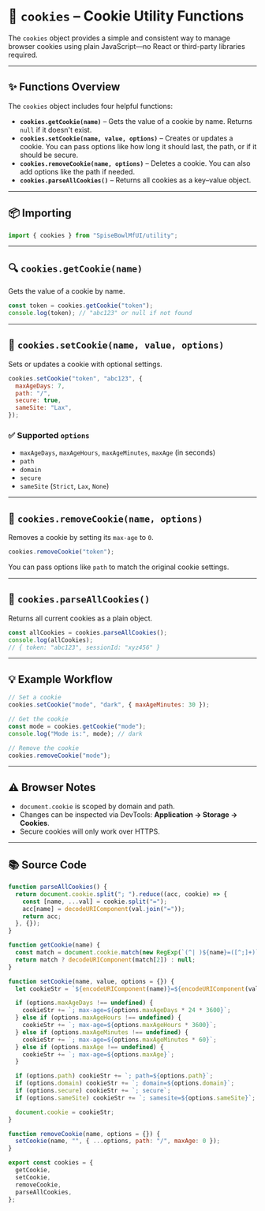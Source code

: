 
<Meta title="Utils/Cookies" />

# 🍪 `cookies` – Cookie Utility Functions

The `cookies` object provides a simple and consistent way to manage browser cookies using plain JavaScript—no React or third-party libraries required.

---

## ✨ Functions Overview

The `cookies` object includes four helpful functions:

- **`cookies.getCookie(name)`** – Gets the value of a cookie by name. Returns `null` if it doesn't exist.
- **`cookies.setCookie(name, value, options)`** – Creates or updates a cookie. You can pass options like how long it should last, the path, or if it should be secure.
- **`cookies.removeCookie(name, options)`** – Deletes a cookie. You can also add options like the path if needed.
- **`cookies.parseAllCookies()`** – Returns all cookies as a key–value object.

---

## 📦 Importing

```js
import { cookies } from "SpiseBowlMfUI/utility";
```

---

## 🔍 `cookies.getCookie(name)`

Gets the value of a cookie by name.

```js
const token = cookies.getCookie("token");
console.log(token); // "abc123" or null if not found
```

---

## 🧪 `cookies.setCookie(name, value, options)`

Sets or updates a cookie with optional settings.

```js
cookies.setCookie("token", "abc123", {
  maxAgeDays: 7,
  path: "/",
  secure: true,
  sameSite: "Lax",
});
```

### ✅ Supported `options`

- `maxAgeDays`, `maxAgeHours`, `maxAgeMinutes`, `maxAge` (in seconds)
- `path`
- `domain`
- `secure`
- `sameSite` (`Strict`, `Lax`, `None`)

---

## 🧹 `cookies.removeCookie(name, options)`

Removes a cookie by setting its `max-age` to `0`.

```js
cookies.removeCookie("token");
```

You can pass options like `path` to match the original cookie settings.

---

## 🧾 `cookies.parseAllCookies()`

Returns all current cookies as a plain object.

```js
const allCookies = cookies.parseAllCookies();
console.log(allCookies);
// { token: "abc123", sessionId: "xyz456" }
```

---

## 💡 Example Workflow

```js
// Set a cookie
cookies.setCookie("mode", "dark", { maxAgeMinutes: 30 });

// Get the cookie
const mode = cookies.getCookie("mode");
console.log("Mode is:", mode); // dark

// Remove the cookie
cookies.removeCookie("mode");
```

---

## ⚠️ Browser Notes

- `document.cookie` is scoped by domain and path.
- Changes can be inspected via DevTools: **Application → Storage → Cookies**.
- Secure cookies will only work over HTTPS.

---

## 📚 Source Code

```js
function parseAllCookies() {
  return document.cookie.split("; ").reduce((acc, cookie) => {
    const [name, ...val] = cookie.split("=");
    acc[name] = decodeURIComponent(val.join("="));
    return acc;
  }, {});
}

function getCookie(name) {
  const match = document.cookie.match(new RegExp(`(^| )${name}=([^;]+)`));
  return match ? decodeURIComponent(match[2]) : null;
}

function setCookie(name, value, options = {}) {
  let cookieStr = `${encodeURIComponent(name)}=${encodeURIComponent(value)}`;

  if (options.maxAgeDays !== undefined) {
    cookieStr += `; max-age=${options.maxAgeDays * 24 * 3600}`;
  } else if (options.maxAgeHours !== undefined) {
    cookieStr += `; max-age=${options.maxAgeHours * 3600}`;
  } else if (options.maxAgeMinutes !== undefined) {
    cookieStr += `; max-age=${options.maxAgeMinutes * 60}`;
  } else if (options.maxAge !== undefined) {
    cookieStr += `; max-age=${options.maxAge}`;
  }

  if (options.path) cookieStr += `; path=${options.path}`;
  if (options.domain) cookieStr += `; domain=${options.domain}`;
  if (options.secure) cookieStr += `; secure`;
  if (options.sameSite) cookieStr += `; samesite=${options.sameSite}`;

  document.cookie = cookieStr;
}

function removeCookie(name, options = {}) {
  setCookie(name, "", { ...options, path: "/", maxAge: 0 });
}

export const cookies = {
  getCookie,
  setCookie,
  removeCookie,
  parseAllCookies,
};
```

